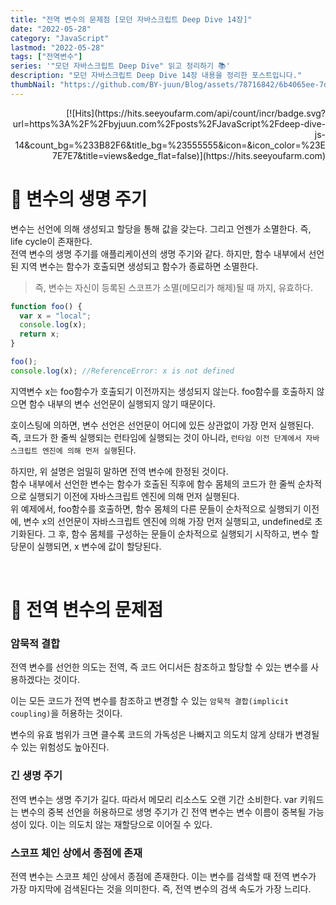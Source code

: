 ```yaml
---
title: "전역 변수의 문제점 [모던 자바스크립트 Deep Dive 14장]"
date: "2022-05-28"
category: "JavaScript"
lastmod: "2022-05-28"
tags: ["전역변수"]
series: '"모던 자바스크립트 Deep Dive" 읽고 정리하기 📚'
description: "모던 자바스크립트 Deep Dive 14장 내용을 정리한 포스트입니다."
thumbNail: "https://github.com/BY-juun/Blog/assets/78716842/6b4065ee-7d44-4580-899f-58dafcb8b5a7"
---
```


<div align="right">
  [![Hits](https://hits.seeyoufarm.com/api/count/incr/badge.svg?url=https%3A%2F%2Fbyjuun.com%2Fposts%2FJavaScript%2Fdeep-dive-js-14&count_bg=%233B82F6&title_bg=%23555555&icon=&icon_color=%23E7E7E7&title=views&edge_flat=false)](https://hits.seeyoufarm.com)
</div>

# 🌟 변수의 생명 주기

변수는 선언에 의해 생성되고 할당을 통해 값을 갖는다. 그리고 언젠가 소멸한다. 즉, life cycle이 존재한다.  
전역 변수의 생명 주기를 애플리케이션의 생명 주기와 같다. 하지만, 함수 내부에서 선언된 지역 변수는 함수가 호출되면 생성되고 함수가 종료하면 소멸한다.

> 즉, 변수는 자신이 등록된 스코프가 소멸(메모리가 해제)될 때 까지, 유효하다.

```js
function foo() {
  var x = "local";
  console.log(x);
  return x;
}

foo();
console.log(x); //ReferenceError: x is not defined
```

지역변수 x는 foo함수가 호출되기 이전까지는 생성되지 않는다. foo함수를 호출하지 않으면 함수 내부의 변수 선언문이 실행되지 않기 때문이다.

호이스팅에 의하면, 변수 선언은 선언문이 어디에 있든 상관없이 가장 먼저 실행된다. 즉, 코드가 한 줄씩 실행되는 런타임에 실행되는 것이 아니라, `런타임 이전 단계에서 자바스크립트 엔진에 의해 먼저 실행`된다.

하지만, 위 설명은 엄밀히 말하면 전역 변수에 한정된 것이다.  
함수 내부에서 선언한 변수는 함수가 호출된 직후에 함수 몸체의 코드가 한 줄씩 순차적으로 실행되기 이전에 자바스크립트 엔진에 의해 먼저 실행된다.  
위 예제에서, foo함수를 호출하면, 함수 몸체의 다른 문들이 순차적으로 실행되기 이전에, 변수 x의 선언문이 자바스크립트 엔진에 의해 가장 먼저 실행되고, undefined로 초기화된다. 그 후, 함수 몸체를 구성하는 문들이 순차적으로 실행되기 시작하고, 변수 할당문이 실행되면, x 변수에 값이 할당된다.

<br />

# 🌟 전역 변수의 문제점

### 암묵적 결합

전역 변수를 선언한 의도는 전역, 즉 코드 어디서든 참조하고 할당할 수 있는 변수를 사용하겠다는 것이다.

이는 모든 코드가 전역 변수를 참조하고 변경할 수 있는 `암묵적 결합(implicit coupling)`을 허용하는 것이다.

변수의 유효 범위가 크면 클수록 코드의 가독성은 나빠지고 의도치 않게 상태가 변경될 수 있는 위험성도 높아진다.

### 긴 생명 주기

전역 변수는 생명 주기가 길다. 따라서 메모리 리소스도 오랜 기간 소비한다. var 키워드는 변수의 중복 선언을 허용하므로 생명 주기가 긴 전역 변수는 변수 이름이 중복될 가능성이 있다. 이는 의도치 않는 재할당으로 이어질 수 있다.

### 스코프 체인 상에서 종점에 존재

전역 변수는 스코프 체인 상에서 종점에 존재한다. 이는 변수를 검색할 때 전역 변수가 가장 마지막에 검색된다는 것을 의미한다. 즉, 전역 변수의 검색 속도가 가장 느리다.
